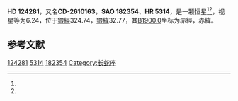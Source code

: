{{Starbox begin
| name = HD 124281
}}
{{Starbox observe
| epoch = [[J2000.0|J2000.0]]
| constell = {{星座名待查}}<ref name=SIMBAD>{{cite web
 | url=http://simbad.u-strasbg.fr/simbad/sim-id?Ident=HR+5314
 | title=Pulsating variable Star
 | publisher=Centre de Données astronomiques de Strasbourg
 | work=SIMBAD
 | accessdate=2012-07-13
 | archive-date=2016-03-17
 | archive-url=https://web.archive.org/web/20160317092328/http://simbad.u-strasbg.fr/simbad/sim-id?Ident=HR+5314
 | dead-url=no
 }}</ref><ref name=DATA>{{cite web
 | url=http://vizier.u-strasbg.fr/viz-bin/VizieR-5?-out.add=.&-source=5050&-corr=PK=HR&-out.max=9999&HR=5314
 | title=VizieR Detailed Page
 | accessdate=2012-07-13
 | archive-date=2019-02-16
 | archive-url=https://web.archive.org/web/20190216082315/http://vizier.u-strasbg.fr/viz-bin/VizieR-5?-out.add=.&-source=5050&-corr=PK=HR&-out.max=9999&HR=5314
 | dead-url=no
 }}</ref>
| 星官 = 
| ra = {{RA|14|13|13.2}}<ref name=SIMBAD /><ref name=DATA />
| dec = {{DEC|-26|36|44}}<ref name=SIMBAD /><ref name=DATA />
| appmag_v = 6.24<ref name=SIMBAD /><ref name=DATA />
}}
{{Starbox character
| class = K0III<ref name=SIMBAD /><ref name=DATA />
| b-v = 1.08<ref name=SIMBAD /><ref name=DATA />
| u-b = <ref name=SIMBAD /><ref name=DATA />
| r-i = <ref name=SIMBAD /><ref name=DATA />
| variable = 
}}
{{Starbox astrometry
| radial_v = 
| prop_mo_ra = -10
| parallax = 
| p_error = 
}}
{{Starbox catalog
| names =CD-2610163，[[SAO星表|SAO]] 182354，[[HD星表|HD]] 124281，[[HR星表|HR]] 5314}}
{{Starbox reference |Simbad=HR+5314}}
{{Starbox end}}

'''HD 124281'''，又名'''CD-2610163'''，'''SAO 182354'''、'''HR 5314'''，是一颗恒星<ref name=SIMBAD /><ref name=DATA />，视星等为6.24，位于[[銀道座標系|銀經]]324.74，[[銀道座標系|銀緯]]32.77，其[[B1900.0|B1900.0]]坐标为赤經{{RA|14|7|30}}，赤緯{{DEC|-26|32.77|33}}。

== 参考文献 ==
{{reflist}}

{{star-stub}}

[[Category:HD和HDE天體|124281]]
[[Category:HR天體|5314]]
[[Category:SAO天體|182354]]
[[Category:长蛇座|Category:长蛇座]]